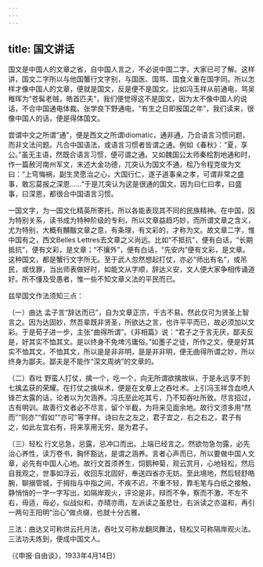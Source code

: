 ```yaml
---
---
---
```

title: 国文讲话
---




国文是中国人的文章之省，自中国人言之，不必说中国二字，大家已可了解。这样讲，国文二字所以与他国蟹行文字别，与国医、国骂、国食义重在国字同。所以怎样才像中国人的文章，便就是国文，反是便不是国文。比如冯玉祥从前通电，骂吴稚晖为“苍髯老贼，皓首匹夫”，我们便觉得这不是国文，因为太不像中国人的说话，不合中国通电体裁。张学良下野通电，“有生之日即报国之年”，我们读来，很像中国人的话，便是得体国文。

尝谓中文之所谓“通”，便是西文之所谓idiomatic，通非通，乃合语言习惯问题，而非文法问题。凡合中国语法，或语言习惯者皆谓之通。例如《春秋》：“夏，享公。”虽无主语，然既合语言习惯，便可谓之通。又如魏国公太师秦桧割地通和时，作一篇赦河南州军文，末述大金功德，兀突认为国文不通，桧乃令程克俊为文曰：“上穹悔祸，副生灵愿治之心，大国行仁，遂子道事亲之孝，可谓非常之盛事，敢忘莫报之深恩……”于是兀突认为这是很通的国文，因为曰仁曰孝，曰盛事，曰深恩，都很合中国语言习惯。

一国文字，为一国文化精英所寄托，所以各能表现其不同的民族精神。在中国，因为特别关系，读书成为特种阶级的专利，所以文章益趋巧妙，而所谓文章之含义，尤为特别，大概有黼黻文章之意，有条理，有文彩的，才称为文。故文章二字，惟中国有之，西文Belles Lettres去文章之义尚远。比如“不抵抗”，便有白话，“长期抵抗”，便有文彩，是文章；“不攘外”，便有白话，“先安内”便有文彩，是文章。这种国文，都是蟹行文字所无。至于武人忽然想起打仗，亦必“师出有名”，或吊民，或伐罪，当出师表做好时，如能文从字顺，辞达义安，文人便大家争相传诵道好。所不懂及受愚者，惟一些不知文章义法的平民而已。

兹举国文作法须知三点：

（一）曲达 孟子言“辞达而已”，自为文章正宗，千古不易。然此仅可为贤圣上智言之。因为达固妙，然吾辈既非贤圣，所欲达之言，也许平平而已，故必须加以文彩。于是荀子进一步，主张“曲得所谓”。《非相篇》说：“君子之于言无厌，鄙夫反是，好其实不恤其文。是以终身不免埤污庸俗。”如墨子之徒，所作之文，便是好其实不恤其文，不恤其文，所以是是非非明，是是非非明，便无曲得所谓之妙，所以终身为鄙夫。鄙夫是不能作“深文周纳”的文章的。

（二）吞吐 野蛮人打仗，擒一个，吃一个，向无所谓欲擒故纵，于是永远享不到七擒孟获的荣耀。在打仗之擒纵术，便是在文章上之吞吐术。上引冯玉祥含血喷人锋芒太露的话，论者以为欠涵养。冯氏至此吃其亏，乃不知吞吐所致。尽言招过，古有明训。故善行文者必不尽言，留个半截，为将来见面余地。故行文须多用“然而”“则亦”“假如”“亦可”等字样。诗曰左之左之，君子宜之，右之右之，君子有之，如此左宜右有，将来享用无穷，是为君子。

（三）轻松 行文忌急，忌露，忌冲口而出。上端已经言之。然欲勿急勿露，必先治心养性，读万卷书，胸怀豁达，是谓之涵养。言者心声而已，所以要做中国人文章，必先有中国人心地。故行文首须养生，饲鹅种菊，观云赏月，心地轻松，然后自我观之，世事如浮云，收回东北固好，奉送四省亦无妨。至此境地，然后轻舒皓腕，聊搦管城，于拇指与中指之间，不疾不迟，不重不轻，靠毛笔与白纸之接触，静悄悄的一字一字写出，如隔岸观火，评论是非，辩而不争，察而不激，不左不右，毋适，毋必，似战似和，亦晴亦雨，左派读之虽悲壮，右派读之亦温和，再引一两句王阳明“治心”做点缀，也就十分古雅。

三法：曲达又可称烘云托月法，吞吐又可称龙翻凤舞法，轻松又可称隔岸观火法。三法功夫炼到，便成中国文人。

（《申报·自由谈》，1933年4月14日）